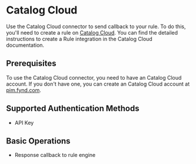 # Catalog Cloud

Use the Catalog Cloud connector to send callback to your rule. To do this, you'll need to create a rule on [Catalog Cloud](https://pim.fynd.com/). You can find the detailed instructions to create a Rule integration in the Catalog Cloud documentation.

## Prerequisites

To use the Catalog Cloud connector, you need to have an Catalog Cloud account. If you don't have one, you can create an Catalog Cloud account at [pim.fynd.com](https://pim.fynd.com/).

## Supported Authentication Methods

-   API Key

## Basic Operations

-   Response callback to rule engine
